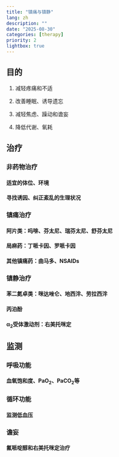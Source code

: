 ```yaml
---
title: "镇痛与镇静"
lang: zh
description: ""
date: "2025-08-30"
categories: [therapy]
priority: 2
lightbox: true
---
```


## 目的

1.  减轻疼痛和不适

2.  改善睡眠、诱导遗忘

3.  减轻焦虑、躁动和谵妄

4.  降低代谢、氧耗

## 治疗

### 非药物治疗

#### 适宜的体位、环境

#### 寻找诱因、纠正紊乱的生理状况

### 镇痛治疗

#### 阿片类：吗啡、芬太尼、瑞芬太尼、舒芬太尼

#### 局麻药：丁哌卡因、罗哌卡因

#### 其他镇痛药：曲马多、NSAIDs

### 镇静治疗

#### 苯二氮卓类：咪达唑仑、地西泮、劳拉西泮

#### 丙泊酚

#### α~2~受体激动剂：右美托咪定

## 监测

### 呼吸功能

#### 血氧饱和度、PaO~2~、PaCO~2~等

### 循环功能

#### 监测低血压

### 谵妄

#### 氟哌啶醇和右美托咪定治疗